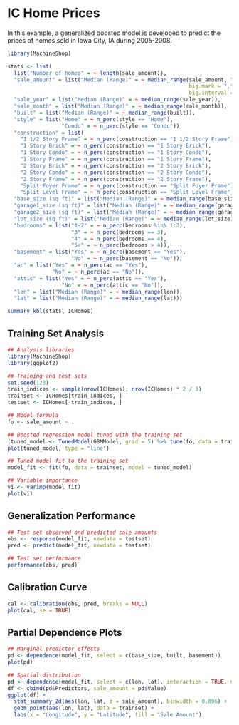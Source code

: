 # IC Home Prices

In this example, a generalized boosted model is developed to predict the prices of homes sold in Iowa City, IA during 2005-2008.

```r
library(MachineShop)

stats <- list(
  list("Number of homes" = ~ length(sale_amount)),
  "sale_amount" = list("Median (Range)" = ~ median_range(sale_amount, "$",
                                                         big.mark = ",",
                                                         big.interval = 3)),
  "sale_year" = list("Median (Range)" = ~ median_range(sale_year)),
  "sale_month" = list("Median (Range)" = ~ median_range(sale_month)),
  "built" = list("Median (Range)" = ~ median_range(built)),
  "style" = list("Home" = ~ n_perc(style == "Home"),
                 "Condo" = ~ n_perc(style == "Condo")),
  "construction" = list(
    "1 1/2 Story Frame" = ~ n_perc(construction == "1 1/2 Story Frame"),
    "1 Story Brick" = ~ n_perc(construction == "1 Story Brick"),
    "1 Story Condo" = ~ n_perc(construction == "1 Story Condo"),
    "1 Story Frame" = ~ n_perc(construction == "1 Story Frame"),
    "2 Story Brick" = ~ n_perc(construction == "2 Story Brick"),
    "2 Story Condo" = ~ n_perc(construction == "2 Story Condo"),
    "2 Story Frame" = ~ n_perc(construction == "2 Story Frame"),
    "Split Foyer Frame" = ~ n_perc(construction == "Split Foyer Frame"),
    "Split Level Frame" = ~ n_perc(construction == "Split Level Frame")),
  "base_size (sq ft)" = list("Median (Range)" = ~ median_range(base_size)),
  "garage1_size (sq ft)" = list("Median (Range)" = ~ median_range(garage1_size)),
  "garage2_size (sq ft)" = list("Median (Range)" = ~ median_range(garage2_size)),
  "lot_size (sq ft)" = list("Median (Range)" = ~ median_range(lot_size)),
  "bedrooms" = list("1-2" = ~ n_perc(bedrooms %in% 1:2),
                    "3" = ~ n_perc(bedrooms == 3),
                    "4" = ~ n_perc(bedrooms == 4),
                    "5+" = ~ n_perc(bedrooms > 4)),
  "basement" = list("Yes" = ~ n_perc(basement == "Yes"),
                    "No" = ~ n_perc(basement == "No")),
  "ac" = list("Yes" = ~ n_perc(ac == "Yes"),
              "No" = ~ n_perc(ac == "No")),
  "attic" = list("Yes" = ~ n_perc(attic == "Yes"),
                 "No" = ~ n_perc(attic == "No")),
  "lon" = list("Median (Range)" = ~ median_range(lon)),
  "lat" = list("Median (Range)" = ~ median_range(lat)))

summary_kbl(stats, ICHomes)
```


## Training Set Analysis

```r
## Analysis libraries
library(MachineShop)
library(ggplot2)

## Training and test sets
set.seed(123)
train_indices <- sample(nrow(ICHomes), nrow(ICHomes) * 2 / 3)
trainset <- ICHomes[train_indices, ]
testset <- ICHomes[-train_indices, ]

## Model formula
fo <- sale_amount ~ .

## Boosted regression model tuned with the training set
(tuned_model <- TunedModel(GBMModel, grid = 5) %>% tune(fo, data = trainset))
plot(tuned_model, type = "line")
```

```r
## Tuned model fit to the training set
model_fit <- fit(fo, data = trainset, model = tuned_model)

## Variable importance
vi <- varimp(model_fit)
plot(vi)
```


## Generalization Performance

```r
## Test set observed and predicted sale amounts
obs <- response(model_fit, newdata = testset)
pred <- predict(model_fit, newdata = testset)

## Test set performance
performance(obs, pred)
```


## Calibration Curve

```r
cal <- calibration(obs, pred, breaks = NULL)
plot(cal, se = TRUE)
```


## Partial Dependence Plots

```r
## Marginal predictor effects
pd <- dependence(model_fit, select = c(base_size, built, basement))
plot(pd)
```

```r
## Spatial distribution
pd <- dependence(model_fit, select = c(lon, lat), interaction = TRUE, n = 25)
df <- cbind(pd$Predictors, sale_amount = pd$Value)
ggplot(df) +
  stat_summary_2d(aes(lon, lat, z = sale_amount), binwidth = 0.006) +
  geom_point(aes(lon, lat), data = trainset) +
  labs(x = "Longitude", y = "Latitude", fill = "Sale Amount")
```
